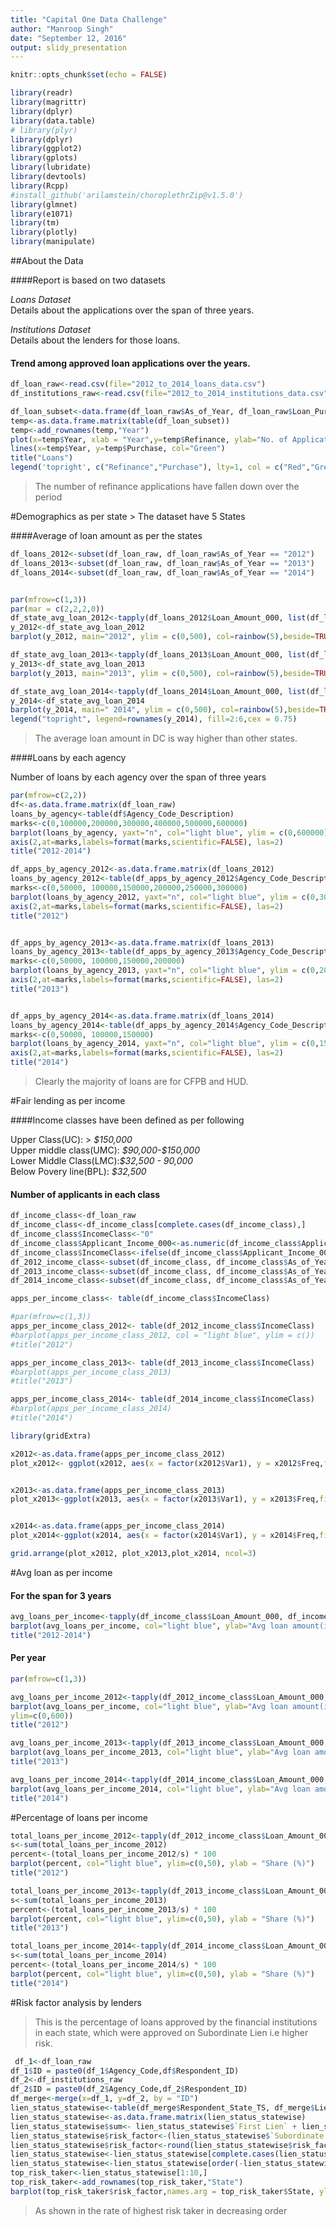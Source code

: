 ```yaml
---
title: "Capital One Data Challenge"
author: "Manroop Singh"
date: "September 12, 2016"
output: slidy_presentation
---
```


```r
knitr::opts_chunk$set(echo = FALSE)
```

```r
library(readr)
library(magrittr)
library(dplyr)
library(data.table)
# library(plyr) 
library(dplyr) 
library(ggplot2) 
library(gplots)
library(lubridate)
library(devtools)
library(Rcpp)
#install_github('arilamstein/choroplethrZip@v1.5.0')
library(glmnet)
library(e1071)
library(tm)
library(plotly)
library(manipulate)
```

##About the Data

####Report is based on two datasets

  *Loans Dataset*  
     Details about the applications over the span of three years. 
         
  *Institutions Dataset*  
     Details about the lenders for those loans.  
  


#### Trend among approved loan applications over the years.

```r

df_loan_raw<-read.csv(file="2012_to_2014_loans_data.csv")
df_institutions_raw<-read.csv(file="2012_to_2014_institutions_data.csv")

df_loan_subset<-data.frame(df_loan_raw$As_of_Year, df_loan_raw$Loan_Purpose_Description)
temp<-as.data.frame.matrix(table(df_loan_subset))
temp<-add_rownames(temp,"Year")
plot(x=temp$Year, xlab = "Year",y=temp$Refinance, ylab="No. of Applications", type="l", col="Red")
lines(x=temp$Year, y=temp$Purchase, col="Green")
title("Loans")
legend('topright', c("Refinance","Purchase"), lty=1, col = c("Red","Green"), cex=0.75)

```

> The number of refinance applications have fallen down over the period



#Demographics as per state
> The dataset have 5 States

####Average of loan amount as per the states


```r
df_loans_2012<-subset(df_loan_raw, df_loan_raw$As_of_Year == "2012")
df_loans_2013<-subset(df_loan_raw, df_loan_raw$As_of_Year == "2013")
df_loans_2014<-subset(df_loan_raw, df_loan_raw$As_of_Year == "2014")


par(mfrow=c(1,3))
par(mar = c(2,2,2,0))
df_state_avg_loan_2012<-tapply(df_loans_2012$Loan_Amount_000, list(df_loans_2012$State,df_loans_2012$Loan_Purpose_Description), mean)
y_2012<-df_state_avg_loan_2012
barplot(y_2012, main="2012", ylim = c(0,500), col=rainbow(5),beside=TRUE, ylab="Loan Amount (thousands)")

df_state_avg_loan_2013<-tapply(df_loans_2013$Loan_Amount_000, list(df_loans_2013$State,df_loans_2013$Loan_Purpose_Description), mean)
y_2013<-df_state_avg_loan_2013
barplot(y_2013, main="2013", ylim = c(0,500), col=rainbow(5),beside=TRUE, ylab="Loan Amount (thousands)")

df_state_avg_loan_2014<-tapply(df_loans_2014$Loan_Amount_000, list(df_loans_2014$State,df_loans_2014$Loan_Purpose_Description), mean)
y_2014<-df_state_avg_loan_2014
barplot(y_2014, main=" 2014", ylim = c(0,500), col=rainbow(5),beside=TRUE, ylab="Loan Amount (thousands)")
legend("topright", legend=rownames(y_2014), fill=2:6,cex = 0.75)
```

> The average loan amount in DC is way higher than other states.   

####Loans by each agency

Number of loans by each agency over the span of three years
```r

par(mfrow=c(2,2))
df<-as.data.frame.matrix(df_loan_raw)
loans_by_agency<-table(df$Agency_Code_Description)
marks<-c(0,100000,200000,300000,400000,500000,600000)
barplot(loans_by_agency, yaxt="n", col="light blue", ylim = c(0,600000)) 
axis(2,at=marks,labels=format(marks,scientific=FALSE), las=2)
title("2012-2014")

df_apps_by_agency_2012<-as.data.frame.matrix(df_loans_2012)
loans_by_agency_2012<-table(df_apps_by_agency_2012$Agency_Code_Description)
marks<-c(0,50000, 100000,150000,200000,250000,300000)
barplot(loans_by_agency_2012, yaxt="n", col="light blue", ylim = c(0,300000)) 
axis(2,at=marks,labels=format(marks,scientific=FALSE), las=2)
title("2012")


df_apps_by_agency_2013<-as.data.frame.matrix(df_loans_2013)
loans_by_agency_2013<-table(df_apps_by_agency_2013$Agency_Code_Description)
marks<-c(0,50000, 100000,150000,200000)
barplot(loans_by_agency_2013, yaxt="n", col="light blue", ylim = c(0,200000)) 
axis(2,at=marks,labels=format(marks,scientific=FALSE), las=2)
title("2013")


df_apps_by_agency_2014<-as.data.frame.matrix(df_loans_2014)
loans_by_agency_2014<-table(df_apps_by_agency_2014$Agency_Code_Description)
marks<-c(0,50000, 100000,150000)
barplot(loans_by_agency_2014, yaxt="n", col="light blue", ylim = c(0,150000)) 
axis(2,at=marks,labels=format(marks,scientific=FALSE), las=2)
title("2014")


```


> Clearly the majority of loans are for CFPB and HUD.



#Fair lending as per income

####Income classes have been defined as per following

Upper Class(UC): > *$150,000*  
Upper middle class(UMC): *$90,000-$150,000*  
Lower Middle Class(LMC):*$32,500 - 90,000*  
Below Povery line(BPL): *$32,500*  


#### Number of applicants in each class 


```r

df_income_class<-df_loan_raw
df_income_class<-df_income_class[complete.cases(df_income_class),]
df_income_class$IncomeClass<-"0"
df_income_class$Applicant_Income_000<-as.numeric(df_income_class$Applicant_Income_000)
df_income_class$IncomeClass<-ifelse(df_income_class$Applicant_Income_000 <= 32.5, "BPL",ifelse(df_income_class$Applicant_Income_000<=90,"LMC",ifelse(df_income_class$Applicant_Income_000<=150, "UMC","UC")))
df_2012_income_class<-subset(df_income_class, df_income_class$As_of_Year == "2012")
df_2013_income_class<-subset(df_income_class, df_income_class$As_of_Year == "2013")
df_2014_income_class<-subset(df_income_class, df_income_class$As_of_Year == "2014")

apps_per_income_class<- table(df_income_class$IncomeClass)

#par(mfrow=c(1,3))
apps_per_income_class_2012<- table(df_2012_income_class$IncomeClass)
#barplot(apps_per_income_class_2012, col = "light blue", ylim = c())
#title("2012")

apps_per_income_class_2013<- table(df_2013_income_class$IncomeClass)
#barplot(apps_per_income_class_2013)
#title("2013")

apps_per_income_class_2014<- table(df_2014_income_class$IncomeClass)
#barplot(apps_per_income_class_2014)
#title("2014")
```


```r

library(gridExtra)

x2012<-as.data.frame(apps_per_income_class_2012)
plot_x2012<- ggplot(x2012, aes(x = factor(x2012$Var1), y = x2012$Freq,fill =factor(x2012$Var1))) + geom_bar(stat = "identity") + xlab("") + ylab("No of applications") + guides(fill=guide_legend(title=NULL)) + guides(fill=FALSE)


x2013<-as.data.frame(apps_per_income_class_2013)
plot_x2013<-ggplot(x2013, aes(x = factor(x2013$Var1), y = x2013$Freq,fill =factor(x2013$Var1))) + geom_bar(stat = "identity") + xlab("Income Classes") + ylab("") + guides(fill=guide_legend(title=NULL)) + guides(fill=FALSE)


x2014<-as.data.frame(apps_per_income_class_2014)
plot_x2014<-ggplot(x2014, aes(x = factor(x2014$Var1), y = x2014$Freq,fill =factor(x2014$Var1))) + geom_bar(stat = "identity") + xlab("") + ylab("") + guides(fill=guide_legend(title=NULL)) + guides(fill=FALSE)

grid.arrange(plot_x2012, plot_x2013,plot_x2014, ncol=3)

```

#Avg loan as per income

#### For the span for 3 years  
```r

avg_loans_per_income<-tapply(df_income_class$Loan_Amount_000, df_income_class$IncomeClass, mean)
barplot(avg_loans_per_income, col="light blue", ylab="Avg loan amount(in thousands)", ylim=c(0,500))
title("2012-2014")

```

#### Per year

```r

par(mfrow=c(1,3))

avg_loans_per_income_2012<-tapply(df_2012_income_class$Loan_Amount_000, df_2012_income_class$IncomeClass, mean)
barplot(avg_loans_per_income, col="light blue", ylab="Avg loan amount(in thousands)", 
ylim=c(0,600))
title("2012")

avg_loans_per_income_2013<-tapply(df_2013_income_class$Loan_Amount_000, df_2013_income_class$IncomeClass, mean)
barplot(avg_loans_per_income_2013, col="light blue", ylab="Avg loan amount(in thousands)", ylim=c(0,600))
title("2013")

avg_loans_per_income_2014<-tapply(df_2014_income_class$Loan_Amount_000, df_2014_income_class$IncomeClass, mean)
barplot(avg_loans_per_income_2014, col="light blue", ylab="Avg loan amount(in thousands)", ylim=c(0,600))
title("2014")


```


#Percentage of loans per income 


```r
total_loans_per_income_2012<-tapply(df_2012_income_class$Loan_Amount_000, df_2012_income_class$IncomeClass, "sum")
s<-sum(total_loans_per_income_2012)
percent<-(total_loans_per_income_2012/s) * 100
barplot(percent, col="light blue", ylim=c(0,50), ylab = "Share (%)")
title("2012")
```


```r
total_loans_per_income_2013<-tapply(df_2013_income_class$Loan_Amount_000, df_2013_income_class$IncomeClass, "sum")
s<-sum(total_loans_per_income_2013)
percent<-(total_loans_per_income_2013/s) * 100
barplot(percent, col="light blue", ylim=c(0,50), ylab = "Share (%)")
title("2013")
```


```r
total_loans_per_income_2014<-tapply(df_2014_income_class$Loan_Amount_000, df_2014_income_class$IncomeClass, "sum")
s<-sum(total_loans_per_income_2014)
percent<-(total_loans_per_income_2014/s) * 100
barplot(percent, col="light blue", ylim=c(0,50), ylab = "Share (%)")
title("2014")
```


#Risk factor analysis by lenders

> This is the percentage of loans approved by the financial institutions in each state, which were approved on Subordinate Lien i.e higher risk.  

```r

 df_1<-df_loan_raw
df_1$ID = paste0(df_1$Agency_Code,df$Respondent_ID)
df_2<-df_institutions_raw
df_2$ID = paste0(df_2$Agency_Code,df_2$Respondent_ID)
df_merge<-merge(x=df_1, y=df_2, by = "ID")
lien_status_statewise<-table(df_merge$Respondent_State_TS, df_merge$Lien_Status_Description)
lien_status_statewise<-as.data.frame.matrix(lien_status_statewise)
lien_status_statewise$sum<- lien_status_statewise$`First Lien` + lien_status_statewise$`Subordinate Lien`
lien_status_statewise$risk_factor<-(lien_status_statewise$`Subordinate Lien`/lien_status_statewise$sum)*100
lien_status_statewise$risk_factor<-round(lien_status_statewise$risk_factor, digits=2)
lien_status_statewise<-lien_status_statewise[complete.cases(lien_status_statewise), ]
lien_status_statewise<-lien_status_statewise[order(-lien_status_statewise$risk_factor), ]
top_risk_taker<-lien_status_statewise[1:10,]
top_risk_taker<-add_rownames(top_risk_taker,"State")
barplot(top_risk_taker$risk_factor,names.arg = top_risk_taker$State, ylab="% of loans on Subordinate Lien", col=terrain.colors(10))

```

> As shown in the rate of highest risk taker in decreasing order










